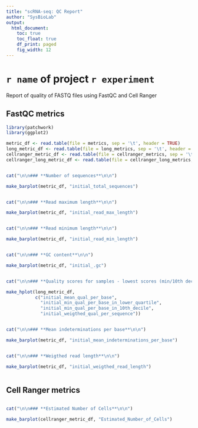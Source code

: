 ```yaml
---  
title: "scRNA-seq: QC Report"
author: "SysBioLab"
output: 
  html_document:
    toc: true
    toc_float: true
    df_print: paged
    fig_width: 12
---
```


<!-- Sergio Alías, 20230706 -->
<!-- Last modified 20230721 -->

<style type='text/css'>
    body .main-container {
        max-width: 90%;

    }

    .plot_real_size {
      overflow: scroll;
      max-height: 600px;
    }

    .plot_real_size img{
      max-width: none;
      max-height: none;
    }

    embed {
   
  }   
</style>

<style>
.dropdown-content {
  display: none;
}
Error in parse(text = x, srcfile = src) : <text>:4:1: unexpected '<'
.dropdown:hover .dropdown-content {
  display: block;
}
</style>

<style>
  .superbigimage{
      overflow-x:scroll;
      white-space: nowrap;
  }

  .superbigimage img{
     max-width: none;
  }


</style>

# `r name` of project `r experiment`

Report of quality of FASTQ files using FastQC and Cell Ranger

## FastQC metrics

```r
library(patchwork)
library(ggplot2)

metric_df <- read.table(file = metrics, sep = '\t', header = TRUE)
long_metric_df <- read.table(file = long_metrics, sep = '\t', header = FALSE)
cellranger_metric_df <- read.table(file = cellranger_metrics, sep = '\t', header = TRUE)
cellranger_long_metric_df <- read.table(file = cellranger_long_metrics, sep = '\t', header = FALSE)
```

<div class="superbigimage">
```r

cat("\n\n### **Number of sequences**\n\n")

make_barplot(metric_df, "initial_total_sequences")

```
</div>

<div class="superbigimage">
```r

cat("\n\n### **Read maximum length**\n\n")

make_barplot(metric_df, "initial_read_max_length")

```
</div>

<div class="superbigimage">
```r

cat("\n\n### **Read minimum length**\n\n")

make_barplot(metric_df, "initial_read_min_length")

```
</div>

<div class="superbigimage">
```r

cat("\n\n### **GC content**\n\n")

make_barplot(metric_df, "initial_.gc")

```
</div>

<div class="superbigimage">
```r

cat("\n\n### **Quality scores for samples - lowest scores (min/10th decile) and weighted average**\n\n")

make_hplot(long_metric_df, 
           c("initial_mean_qual_per_base",
             "initial_min_qual_per_base_in_lower_quartile",
             "initial_min_qual_per_base_in_10th_decile", 
             "initial_weigthed_qual_per_sequence"))

```
</div>

<div class="superbigimage">
```r

cat("\n\n### **Mean indeterminations per base**\n\n")

make_barplot(metric_df, "initial_mean_indeterminations_per_base")

```
</div>

<div class="superbigimage">
```r

cat("\n\n### **Weigthed read length**\n\n")

make_barplot(metric_df, "initial_weigthed_read_length")

```
</div>

## Cell Ranger metrics

<div class="superbigimage">
```r

cat("\n\n### **Estimated Number of Cells**\n\n")

make_barplot(cellranger_metric_df, "Estimated_Number_of_Cells")

```
</div>